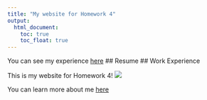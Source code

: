 ```yaml
---
title: "My website for Homework 4"
output: 
  html_document:
    toc: true
    toc_float: true
---
```




You can see my experience [here](professional.html)
## Resume
## Work Experience

This is my website for Homework 4!
 ![](tree_hug.JPG)

You can learn more about me [here](about.html)